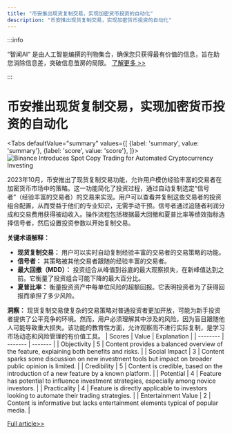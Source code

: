 ```yaml
---
title: "币安推出现货复制交易，实现加密货币投资的自动化"
description: "币安推出现货复制交易，实现加密货币投资的自动化"
---
```



:::info

“智闻AI“ 是由人工智能编撰的刊物集合，确保您只获得最有价值的信息，旨在助您消除信息差，突破信息茧房的局限。  [了解更多 >>](/)

:::

# 币安推出现货复制交易，实现加密货币投资的自动化


<Tabs
	defaultValue="summary"
	values={[
	{label: 'summary', value: 'summary'},
	{label: 'score', value: 'score'},
]}>
<TabItem value="summary">
<img
  src="https://image.informedainews.com/2024/06/Tec-1r8-1717900425-0.jpg"
  alt="Binance Introduces Spot Copy Trading for Automated Cryptocurrency Investing"
/>



2023年10月，币安推出了现货复制交易功能，允许用户模仿经验丰富的交易者在加密货币市场中的策略。这一功能简化了投资过程，通过自动复制选定“信号者”（经验丰富的交易者）的交易来实现。用户可以查看并复制这些交易者的投资组合配置，从而受益于他们的专业知识，无需手动干预。信号者通过追随者利润分成和交易费用获得被动收入。操作流程包括根据最大回撤和夏普比率等绩效指标选择信号者，然后设置投资参数以开始复制交易。

**关键术语解释：**
- **现货复制交易：** 用户可以实时自动复制经验丰富的交易者的交易策略的功能。
- **信号者：** 其策略被其他交易者跟随的经验丰富的交易者。
- **最大回撤（MDD）：** 投资组合从峰值到谷底的最大观察损失，在新峰值达到之前。它衡量了投资组合可能下降的最大百分比。
- **夏普比率：** 衡量投资资产中每单位风险的超额回报。它表明投资者为了获得回报而承担了多少风险。

**洞察：**
现货复制交易使复杂的交易策略对普通投资者更加开放，可能为新手投资者提供了公平竞争的环境。然而，用户必须理解其中涉及的风险，因为盲目跟随他人可能导致重大损失。该功能的教育性方面，允许观察而不进行实际复制，是学习市场动态和风险管理的有价值工具。
</TabItem>
<TabItem value="score">
	| Scores     | Value   | Explanation |
	| -------- | ------- | ------- |
	| Objectivity  | 5    | Content provides a balanced overview of the feature, explaining both benefits and risks.    |
	| Social Impact | 3     | Content sparks some discussion on new investment tools but impact on broader public opinion is limited.    |
	| Credibility    | 5    | Content is credible, based on the introduction of a new feature by a known platform.    |
	| Potential    | 4    | Feature has potential to influence investment strategies, especially among novice investors.    |
	| Practicality    | 4    | Feature is directly applicable to investors looking to automate their trading strategies.    |
	| Entertainment Value    | 2    | Content is informative but lacks entertainment elements typical of popular media.    |
</TabItem>
</Tabs>

[Full article>>](https://matters.town/a/j9j0khs33nyq)
